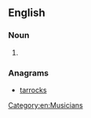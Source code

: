 ==English==
{{wikipedia|dab=rock star}}

===Noun===
{{en-noun}}

# {{alternative spelling of|rockstar|lang=en}}

===Anagrams===
* [[tarrocks#English|tarrocks]]
[[Category:en:Musicians]]